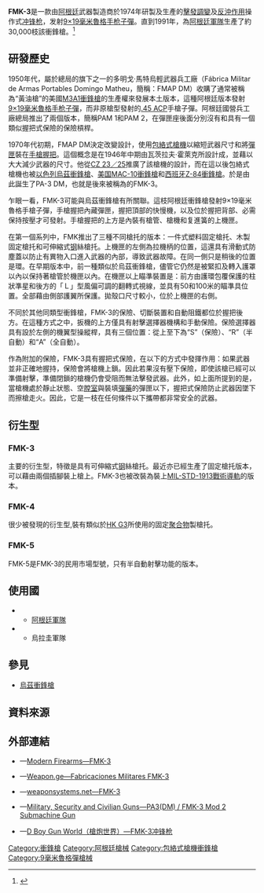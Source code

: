 {{noteTA
|G1=長度單位
|G2=Firearms
|1=zh-cn:马岛战争;zh-tw:福克蘭群島戰爭;zh-hk:福克蘭戰爭;zh-sg:福克兰战争;
}}
{{Infobox Weapon
|name= FMK-3
|image= File:Pa3dm-fmk3-mod2.jpg
|image_size= 300px
|caption= FMK-3
|origin= {{flagcountry|Argentina}}
|type= [[冲锋枪|冲锋枪]]
<!-- Type selection -->
|is_ranged= yes
|is_bladed= 
|is_explosive= 
|is_artillery= 
|is_vehicle= 
|is_missile= 
|is_UK= 
<!-- Service history -->
|service= 1974年—
|used_by= [[阿根廷|阿根廷]]<ref name="gander1995">Gander, Terry J.; Hogg, Ian V. ''Jane's Infantry Weapons 1995/1996''. Jane's Information Group; 21 edition (May 1995). ISBN 978-0-7106-1241-0.</ref>
|wars= [[马岛战争|1982年福克蘭群島戰爭]]
<!-- Production history -->
|designer= {{Link-en|阿根廷國營兵工廠|Fabricaciones Militares}}
|design_date= 1974年
|manufacturer= 阿根廷國營兵工廠
|unit_cost= 
|production_date= 1974年—
|number= 30,000枝
|variants= 參見[[#衍生型|衍生型]]
<!-- General specifications -->
|spec_label= 
|weight= 3.4公斤（7.5[[磅|磅]]）
|length= <div class="NavFrame collapsed" style="color: black; background-color: #FFFFFF; margin: 0 auto; padding: 0 10px; text-align: left;"><div class="NavHead" style="background-color: #FFFFFF; margin: 0 auto; padding: 0 10px; font-weight:normal;"></div><div class="NavContent" style="background-color: #FFFFFF; margin: 0 auto; padding: 0 10px;">
* 槍托縮折：523毫米（20.59英吋）
* 槍托伸展：693毫米（27.28英吋）
</div>
</div>
|part_length= 290毫米（11.42英吋）
|width= 
|height= 
|diameter= 
|crew= 
<!-- Ranged weapon specifications -->
|cartridge= [[9×19mm魯格彈|9×19毫米鲁格彈]]
|caliber= 9毫米（.357英吋）
|barrels= 1根，標準[[膛線|膛線]]纏距為1：10，膛線6條，右旋
|action= <div class="NavFrame collapsed" style="color: black; background-color: #FFFFFF; margin: 0 auto; padding: 0 10px; text-align: left;"><div class="NavHead" style="background-color: #FFFFFF; margin: 0 auto; padding: 0 10px; font-weight:normal;"></div><div class="NavContent" style="background-color: #FFFFFF; margin: 0 auto; padding: 0 10px;">
* [[開放式槍栓|開放式槍栓]]
* [[反沖作用_(槍械)|反沖作用]]
* [[包絡式槍機|包絡式槍機]]
</div>
</div>
|mode= {{Link-en|半自動槍械|Semi-automatic firearm|半自動}}、[[自動火器|全自動]]，可[[擊發調變槍械|擊發調變]]
|rate= 650發／分鐘
|velocity= 
|energy= 
|range= 100[[米_(单位)|公尺]]（109.36[[码|码]]，328.08[[英尺|英尺]]）
|max_range= 
|feed= 25、32和40發可拆卸式[[彈匣|彈匣]]
|sights= [[機械瞄具|機械瞄具]]：上翻式照門和固定準星
<!-- 火炮規格 -->
|breech= 
|recoil= 
|carriage= 
|elevation= 
|traverse= 
<!-- 刃器規格 --> 
|blade_type= 
|hilt_type= 
|sheath_type= 
|head_type= 
|haft_type= 
<!-- 爆炸物內填炸藥規格 --> 
|filling= 
|filling_weight= 
|detonation= 
|yield= 
<!-- 車輛/飛彈規格 -->
|armour= 
|primary_armament= 
|secondary_arament= 
|engine= 
|engine_power= 
|transmission= 
|payload_capacity= 
|fuel_capacity= 
|pw_ratio= 
|suspension= 
|clearance= 
|vehicle_range= 
|speed= 
|guidance= 
|steering= 
<!-- Missiles only -->
|wingspan= 
|propellant= 
|ceiling= 
|altitude= 
|depth= 
|boost= 
|accuracy= 
|launch_platform= 
|transport= 
}}

'''FMK-3'''是一款由[[阿根廷|阿根廷]]武器製造商{{Link-en|阿根廷國營兵工廠|Fabricaciones Militares|國營兵工廠}}於1974年研製及生產的[[擊發調變槍械|擊發調變]]及[[反沖作用_(槍械)|反沖作用]]操作式[[冲锋枪|冲锋枪]]，发射[[9×19mm魯格彈|9×19毫米魯格]][[手枪|手枪]][[子彈|子彈]]。直到1991年，為[[阿根廷军事|阿根廷軍隊]]生產了約30,000枝該衝鋒槍。<ref>{{cite web| title=FMK-3| url=http://www.fas.org/asmp/library/scourge/Appendx.pdf| work=www.fas.org| accessdate=29 August 2007| archive-date=2012-10-23| archive-url=https://www.webcitation.org/6BdarhNwf?url=http://www.fas.org/asmp/library/scourge/Appendx.pdf| dead-url=no}}</ref>

== 研發歷史 ==
1950年代，屬於{{Link-en|阿根廷國營兵工廠|Fabricaciones Militares}}總局的旗下之一的多明戈·馬特烏輕武器兵工廠（Fábrica Militar de Armas Portables Domingo Matheu，簡稱：FMAP DM）收購了通常被稱為“黃油槍”的美國[[M3衝鋒槍|M3A1衝鋒槍]]的生產權來發展本土版本，這種阿根廷版本發射[[9×19mm魯格彈|9×19毫米魯格]][[手枪|手枪]][[子彈|子彈]]，而非原槍型發射的[[.45_ACP|.45 ACP]]手槍子彈。阿根廷國營兵工廠總局推出了兩個版本，簡稱PAM 1和PAM 2，在彈匣座後面分別沒有和具有一個類似握把式保險的保險槓桿。

1970年代初期，FMAP DM決定改變設計，使用[[包絡式槍機|包絡式槍機]]以縮短武器尺寸和將[[彈匣|彈匣]]裝在[[手槍握把|手槍握把]]。這個概念是在1946年中期由瓦茨拉夫·霍萊克所設計成，並藉以大大減少武器的尺寸。他從[[CZ_25冲锋枪|CZ 23／25]]推廣了該槍機的設計，而在這以後包絡式槍機也被[[以色列|以色列]][[烏茲衝鋒槍|烏茲衝鋒槍]]、[[美国|美国]]{{Link-en|戈登·B·英格拉姆|Gordon Ingram|英格拉姆}}[[MAC-10衝鋒槍|MAC-10衝鋒槍]]和[[西班牙|西班牙]]{{Link-en|恆星公司|Star Bonifacio Echeverria|恆星}}[[Z-84衝鋒槍|Z-84衝鋒槍]]。於是由此誕生了PA-3 DM，也就是後來被稱為的FMK-3。

乍眼一看，FMK-3可能與烏茲衝鋒槍有所關聯。這枝阿根廷衝鋒槍發射9×19毫米魯格手槍子彈，手槍握把內藏彈匣，握把頂部的快慢機，以及位於握把背部、必需保持按壓才可發射{{Link-en|握把式保險|Safety (firearms)#Grip safety}}。手槍握把的上方是內裝有槍管、槍機和复進簧的上機匣。

在第一個系列中，FMK推出了三種不同槍托的版本：一件式塑料固定槍托、木製固定槍托和可伸縮式[[钢|钢]]絲槍托。上機匣的左側為拉機柄的位置，這還具有滑動式防塵蓋以防止有異物入口進入武器的內部，導致武器故障。在同一側只是稍後的位置是{{Link-en|槍背帶|Sling (firearms)}}環。在早期版本中，前一種類似於烏茲衝鋒槍，儘管它仍然是被緊扣及轉入護罩以內以保持著槍管於機匣以內。在機匣以上瞄準裝置是：前方由護環包覆保護的柱狀準星和後方的「Ｌ」型風偏可調的翻轉式視線，並具有50和100米的瞄準具位置。全部藉由側部護翼所保護。拋殼口尺寸較小，位於上機匣的右側。

不同於其他同類型衝鋒槍，FMK-3的保險、切斷裝置和自動阻鐵都位於握把後方。在這種方式之中，扳機的上方僅具有射擊選擇器機構和手動保險。保險選擇器具有設於左側的機翼型操縱桿，具有三個位置：從上至下為“S”（保險）、“R”（半自動）和“A”（全自動）。

作為附加的保險，FMK-3具有握把式保險，在以下的方式中發揮作用：如果武器並非正確地握持，保險會將槍機上鎖。因此若果沒有壓下保險，即使該槍已經可以準備射擊，準備閉鎖的槍機仍會受阻而無法擊發武器。此外，如上面所提到的是，當槍機處於靜止狀態、空[[膛室|膛室]]與裝填[[彈藥|彈藥]]的彈匣以下，握把式保險防止武器因墜下而擦槍走火。因此，它是一枝在任何條件以下攜帶都非常安全的武器。

== 衍生型 ==
=== FMK-3 ===
主要的衍生型，特徵是具有可伸縮式[[钢|钢]]絲槍托。最近亦已經生產了固定槍托版本，可以藉由兩個插腳裝上槍上。FMK-3也被改裝為裝上[[皮卡汀尼導軌|MIL-STD-1913戰術導軌]]的版本。

=== FMK-4 ===
很少被發現的衍生型,裝有類似於[[HK_G3自動步槍|HK G3]]所使用的固定[[聚合物|聚合物]]製槍托。

=== FMK-5 ===
FMK-5是FMK-3的民用市場型號，只有半自動射擊功能的版本。

== 使用國 ==
* {{flagcountry|Argentina}}
** [[阿根廷军事|阿根廷軍隊]]
* {{flagcountry|Uruguay}}
** 烏拉圭軍隊

== 參見 ==
{{Commons category|FMK-3 submachine gun}}
* [[烏茲衝鋒槍|烏茲衝鋒槍]]

== 資料來源 ==
{{Reflist}}

== 外部連結 ==
* {{en icon}}—[http://world.guns.ru/smg/ar/fmk-3-e.html Modern Firearms—FMK-3]{{Wayback|url=http://world.guns.ru/smg/ar/fmk-3-e.html |date=20160330041746 }}
* {{en icon}}—[http://georgians.weapon.ge/index.php?sel=1&id=244&man=&coun=&cat=4&l=en Weapon.ge—Fabricaciones Militares FMK-3]{{Wayback|url=http://georgians.weapon.ge/index.php?sel=1&id=244&man=&coun=&cat=4&l=en |date=20190216015839 }}
* {{en icon}}—[http://weaponsystems.net/weaponsystem/AA02%20-%20FMK-3.html weaponsystems.net—FMK-3]{{Wayback|url=http://weaponsystems.net/weaponsystem/AA02%20-%20FMK-3.html |date=20150226124338 }}
* {{en icon}}—[https://www.google.com/url?q=http://www.militaryfactory.com/smallarms/detail.asp%3Fsmallarms_id%3D462&sa=U&ved=0ahUKEwiyjZWA3tbLAhUGlJQKHUbZAvMQFggFMAA&client=internal-uds-cse&usg=AFQjCNHRe_-NtmFTbaLkGxTaQhe6dffwog Military, Security and Civilian Guns—PA3(DM) / FMK-3 Mod 2 Submachine Gun]{{Wayback|url=https://www.google.com/url?q=http%3A%2F%2Fwww.militaryfactory.com%2Fsmallarms%2Fdetail.asp%3Fsmallarms_id%3D462&sa=U&ved=0ahUKEwiyjZWA3tbLAhUGlJQKHUbZAvMQFggFMAA&client=internal-uds-cse&usg=AFQjCNHRe_-NtmFTbaLkGxTaQhe6dffwog |date=20190216015839 }}
* {{zh-hans icon}}—[http://firearmsworld.net/argentina/fmk3/fmk3.htm D Boy Gun World（槍炮世界）—FMK-3冲锋枪]{{Wayback|url=http://firearmsworld.net/argentina/fmk3/fmk3.htm |date=20171101152323 }}

[[Category:衝鋒槍|Category:衝鋒槍]]
[[Category:阿根廷槍械|Category:阿根廷槍械]]
[[Category:包絡式槍機衝鋒槍|Category:包絡式槍機衝鋒槍]]
[[Category:9毫米魯格彈槍械|Category:9毫米魯格彈槍械]]
